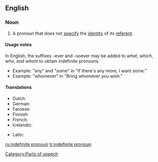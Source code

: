 ==English==

===Noun===
{{wikipedia}}
{{en-noun|sg=[[indefinite]] [[pronoun]]}}

# {{grammar|lang=en}} A pronoun that does not [[specify]] the [[identity]] of its [[referent]]. 

====Usage notes====
In English, the suffixes -ever and -soever may be added to ''what'', ''which'', ''who'', and ''whom'' to obtain indefinite pronouns.
*Example: "any" and "some" in "If there's any more, I want some."
*Example: "whomever" in "Bring whomever you wish."

====Translations====
{{trans-top|Pronoun not specifying the identity of its referent}}
*Dutch: {{t|nl|onbepaald voornaamwoord|n}}
*German: {{t|de|Indefinitpronomen|n}}
*Faroese: {{t-|fo|óbundið fornavn|n|xs=Faroese}}
*Finnish: {{t+|fi|indefiniittipronomini}}
*French: {{t|fr|pronom indéfini|m}}
*Icelandic: {{t+|is|óákveðið fornafn|n}}
{{trans-mid}}
*Latin: {{t|la|pronomen indefinitum|n}}
{{trans-bottom}}

[[Category:Parts of speech]]

[[ru:indefinite pronoun]]
[[tr:indefinite pronoun]]